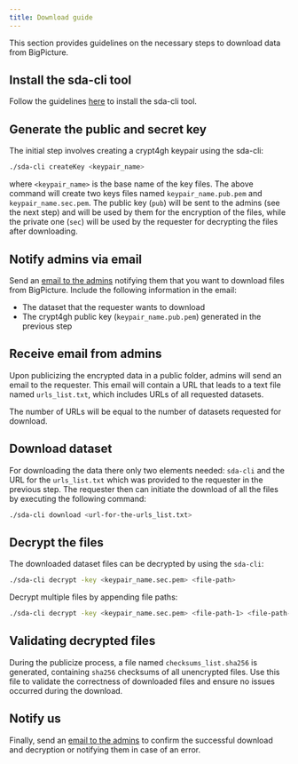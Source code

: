 ```yaml
---
title: Download guide
---
```


This section provides guidelines on the necessary steps to download data from BigPicture.

## Install the sda-cli tool
Follow the guidelines [here](../submission/submission-guide.qmd#install-the-sda-cli-tool) to install the sda-cli tool.

## Generate the public and secret key
The initial step involves creating a crypt4gh keypair using the sda-cli:

```bash
./sda-cli createKey <keypair_name>
```

where `<keypair_name>` is the base name of the key files. The above command will create two keys files named
`keypair_name.pub.pem` and `keypair_name.sec.pem`. The public key (`pub`) will be sent to the admins
(see the next step) and will be used by them for the encryption of the files, while the private one
(`sec`) will be used by the requester for decrypting the files after downloading.


## Notify admins via email

Send an [email to the admins](mailto:{{< var email.helpdesk >}}) notifying them that you want to download files from BigPicture. Include the following information in the email:

* The dataset that the requester wants to download
* The crypt4gh public key (`keypair_name.pub.pem`) generated in the previous step

## Receive email from admins

Upon publicizing the encrypted data in a public folder, admins will send an email to the requester. This email will contain a URL that leads to a text file named `urls_list.txt`, which includes URLs of all requested datasets.

The number of URLs will be equal to the number of datasets requested for download.

## Download dataset

For downloading the data there only two elements needed: `sda-cli` and the URL for the `urls_list.txt` which was provided
to the requester in the previous step. The requester then can initiate the download of all the files by executing the following command:

```bash
./sda-cli download <url-for-the-urls_list.txt>
```

## Decrypt the files

The downloaded dataset files can be decrypted by using the `sda-cli`:

```bash
./sda-cli decrypt -key <keypair_name.sec.pem> <file-path>
```

Decrypt multiple files by appending file paths:

```bash
./sda-cli decrypt -key <keypair_name.sec.pem> <file-path-1> <file-path-2> <file-path-3> ...
```

## Validating decrypted files

During the publicize process, a file named `checksums_list.sha256` is generated, containing `sha256` checksums of all unencrypted files. Use this file to validate the correctness of downloaded files and ensure no issues occurred during the download.

## Notify us

Finally, send an [email to the admins](mailto:{{< var email.helpdesk >}}) to confirm the successful download and decryption or notifying them in case of an error.

